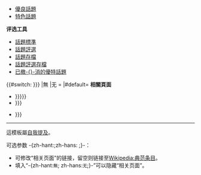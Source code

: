 *[[Wikipedia:優良話題|優良話題]]
*[[Wikipedia:特色話題|特色話題]]
'''评选工具'''
*[[Wikipedia:話題標準|話題標準]]
*[[Wikipedia:話題評選|話題評選]]
*[[Wikipedia:話題/存檔|話題存檔]]
*[[Wikipedia:話題評選/存檔|話題評選存檔]]
*[[Wikipedia:已被撤消的優特話題|已撤-{}-消的優特話題]]
{{#switch: {{{相關頁面|{{{相关页面|}}}}}} |無 |无 = |#default= '''相關頁面'''
*{{{相關頁面|{{{相关页面|[[Wikipedia:典范条目|典范条目]]}}}}}}}}
*{{{相關頁面|{{{相关页面|[[Wikipedia:特色列表|特色列表]]}}}}}}

*{{{相關頁面|{{{相关页面|[[Wikipedia:優良條目|優良條目]]}}}}}}<noinclude>

----
這模板屬[[Wikipedia:避免自我提及|自我提及]]。

可选参数 -{zh-hant:{{para|相關頁面}};zh-hans: {{para|相关页面}};}-：
*可修改“相关页面”的链接，留空则链接至[[Wikipedia:典范条目]]。
*填入“-{zh-hant:<code>無</code>; zh-hans:<code>无</code>;}-”可以隐藏“相关页面”。

[[Category:維基百科維護模板|{{PAGENAME}}]]
</noinclude>